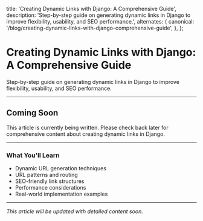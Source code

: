   title: 'Creating Dynamic Links with Django: A Comprehensive Guide',
  description:
    'Step-by-step guide on generating dynamic links in Django to improve flexibility, usability, and SEO performance.',
  alternates: {
    canonical: '/blog/creating-dynamic-links-with-django-comprehensive-guide',
  },
};

<Cover
  src="https://miro.medium.com/v2/resize:fit:1400/format:webp/1*qwkaQxhREF7qg_clkX6biw.jpeg"
  alt="Dynamic Links in Django"
  caption="Django Dynamic Links Guide"
/>

# Creating Dynamic Links with Django: A Comprehensive Guide

Step-by-step guide on generating dynamic links in Django to improve flexibility, usability, and SEO performance.

---

## Coming Soon

This article is currently being written. Please check back later for comprehensive content about creating dynamic links in Django.

---

### What You'll Learn

- Dynamic URL generation techniques
- URL patterns and routing
- SEO-friendly link structures
- Performance considerations
- Real-world implementation examples

---

*This article will be updated with detailed content soon.*
